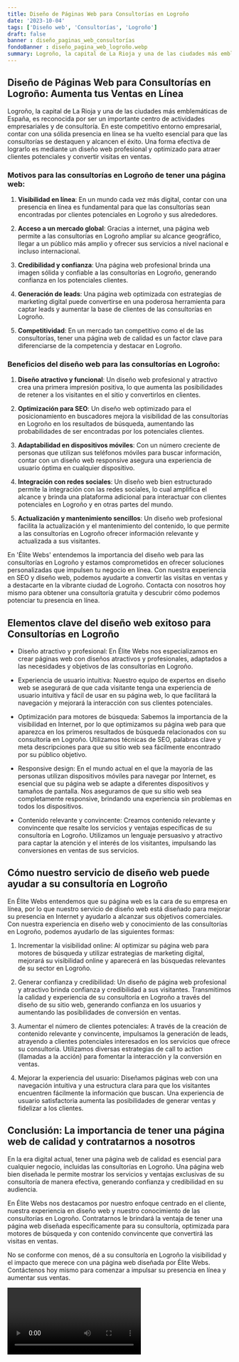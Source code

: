 ```yaml
---
title: Diseño de Páginas Web para Consultorías en Logroño
date: '2023-10-04'
tags: ['Diseño web', 'Consultorías', 'Logroño']
draft: false
banner : diseño_paginas_web_consultorías
fondoBanner : diseño_pagina_web_logroño.webp
summary: Logroño, la capital de La Rioja y una de las ciudades más emblemáticas de España, es reconocida por ser un importante centro de actividades empresariales y de consultoría. En este competitivo entorno empresarial, contar con una sólida presencia en línea se ha vuelto esencial para que las consultorías se destaquen y alcancen el éxito. Una forma efectiva de lograrlo es mediante un diseño web profesional y optimizado para atraer clientes potenciales y convertir visitas en ventas.
---
```


## **Diseño de Páginas Web para Consultorías en Logroño: Aumenta tus Ventas en Línea**

Logroño, la capital de La Rioja y una de las ciudades más emblemáticas de España, es reconocida por ser un importante centro de actividades empresariales y de consultoría. En este competitivo entorno empresarial, contar con una sólida presencia en línea se ha vuelto esencial para que las consultorías se destaquen y alcancen el éxito. Una forma efectiva de lograrlo es mediante un diseño web profesional y optimizado para atraer clientes potenciales y convertir visitas en ventas.

### **Motivos para las consultorías en Logroño de tener una página web:**

1. **Visibilidad en línea**: En un mundo cada vez más digital, contar con una presencia en línea es fundamental para que las consultorías sean encontradas por clientes potenciales en Logroño y sus alrededores.

2. **Acceso a un mercado global**: Gracias a internet, una página web permite a las consultorías en Logroño ampliar su alcance geográfico, llegar a un público más amplio y ofrecer sus servicios a nivel nacional e incluso internacional.

3. **Credibilidad y confianza**: Una página web profesional brinda una imagen sólida y confiable a las consultorías en Logroño, generando confianza en los potenciales clientes.

4. **Generación de leads**: Una página web optimizada con estrategias de marketing digital puede convertirse en una poderosa herramienta para captar leads y aumentar la base de clientes de las consultorías en Logroño.

5. **Competitividad**: En un mercado tan competitivo como el de las consultorías, tener una página web de calidad es un factor clave para diferenciarse de la competencia y destacar en Logroño.

### **Beneficios del diseño web para las consultorías en Logroño:**

1. **Diseño atractivo y funcional**: Un diseño web profesional y atractivo crea una primera impresión positiva, lo que aumenta las posibilidades de retener a los visitantes en el sitio y convertirlos en clientes.

2. **Optimización para SEO**: Un diseño web optimizado para el posicionamiento en buscadores mejora la visibilidad de las consultorías en Logroño en los resultados de búsqueda, aumentando las probabilidades de ser encontradas por los potenciales clientes.

3. **Adaptabilidad en dispositivos móviles**: Con un número creciente de personas que utilizan sus teléfonos móviles para buscar información, contar con un diseño web responsive asegura una experiencia de usuario óptima en cualquier dispositivo.

4. **Integración con redes sociales**: Un diseño web bien estructurado permite la integración con las redes sociales, lo cual amplifica el alcance y brinda una plataforma adicional para interactuar con clientes potenciales en Logroño y en otras partes del mundo.

5. **Actualización y mantenimiento sencillos**: Un diseño web profesional facilita la actualización y el mantenimiento del contenido, lo que permite a las consultorías en Logroño ofrecer información relevante y actualizada a sus visitantes.

En 'Élite Webs' entendemos la importancia del diseño web para las consultorías en Logroño y estamos comprometidos en ofrecer soluciones personalizadas que impulsen tu negocio en línea. Con nuestra experiencia en SEO y diseño web, podemos ayudarte a convertir las visitas en ventas y a destacarte en la vibrante ciudad de Logroño. Contacta con nosotros hoy mismo para obtener una consultoría gratuita y descubrir cómo podemos potenciar tu presencia en línea.

<GifSeo />

<Cta />

## Elementos clave del diseño web exitoso para Consultorías en Logroño

- Diseño atractivo y profesional: En Élite Webs nos especializamos en crear páginas web con diseños atractivos y profesionales, adaptados a las necesidades y objetivos de las consultorías en Logroño.

- Experiencia de usuario intuitiva: Nuestro equipo de expertos en diseño web se asegurará de que cada visitante tenga una experiencia de usuario intuitiva y fácil de usar en su página web, lo que facilitará la navegación y mejorará la interacción con sus clientes potenciales.

- Optimización para motores de búsqueda: Sabemos la importancia de la visibilidad en Internet, por lo que optimizamos su página web para que aparezca en los primeros resultados de búsqueda relacionados con su consultoría en Logroño. Utilizamos técnicas de SEO, palabras clave y meta descripciones para que su sitio web sea fácilmente encontrado por su público objetivo.

- Responsive design: En el mundo actual en el que la mayoría de las personas utilizan dispositivos móviles para navegar por Internet, es esencial que su página web se adapte a diferentes dispositivos y tamaños de pantalla. Nos aseguramos de que su sitio web sea completamente responsive, brindando una experiencia sin problemas en todos los dispositivos.

- Contenido relevante y convincente: Creamos contenido relevante y convincente que resalte los servicios y ventajas específicas de su consultoría en Logroño. Utilizamos un lenguaje persuasivo y atractivo para captar la atención y el interés de los visitantes, impulsando las conversiones en ventas de sus servicios.

## Cómo nuestro servicio de diseño web puede ayudar a su consultoría en Logroño

En Élite Webs entendemos que su página web es la cara de su empresa en línea, por lo que nuestro servicio de diseño web está diseñado para mejorar su presencia en Internet y ayudarlo a alcanzar sus objetivos comerciales. Con nuestra experiencia en diseño web y conocimiento de las consultorías en Logroño, podemos ayudarlo de las siguientes formas:

1. Incrementar la visibilidad online: Al optimizar su página web para motores de búsqueda y utilizar estrategias de marketing digital, mejorará su visibilidad online y aparecerá en las búsquedas relevantes de su sector en Logroño.

2. Generar confianza y credibilidad: Un diseño de página web profesional y atractivo brinda confianza y credibilidad a sus visitantes. Transmitimos la calidad y experiencia de su consultoría en Logroño a través del diseño de su sitio web, generando confianza en los usuarios y aumentando las posibilidades de conversión en ventas.

3. Aumentar el número de clientes potenciales: A través de la creación de contenido relevante y convincente, impulsamos la generación de leads, atrayendo a clientes potenciales interesados en los servicios que ofrece su consultoría. Utilizamos diversas estrategias de call to action (llamadas a la acción) para fomentar la interacción y la conversión en ventas.

4. Mejorar la experiencia del usuario: Diseñamos páginas web con una navegación intuitiva y una estructura clara para que los visitantes encuentren fácilmente la información que buscan. Una experiencia de usuario satisfactoria aumenta las posibilidades de generar ventas y fidelizar a los clientes.

## Conclusión: La importancia de tener una página web de calidad y contratarnos a nosotros

En la era digital actual, tener una página web de calidad es esencial para cualquier negocio, incluidas las consultorías en Logroño. Una página web bien diseñada le permite mostrar los servicios y ventajas exclusivas de su consultoría de manera efectiva, generando confianza y credibilidad en su audiencia.

En Élite Webs nos destacamos por nuestro enfoque centrado en el cliente, nuestra experiencia en diseño web y nuestro conocimiento de las consultorías en Logroño. Contratarnos le brindará la ventaja de tener una página web diseñada específicamente para su consultoría, optimizada para motores de búsqueda y con contenido convincente que convertirá las visitas en ventas.

No se conforme con menos, dé a su consultoría en Logroño la visibilidad y el impacto que merece con una página web diseñada por Élite Webs. Contáctenos hoy mismo para comenzar a impulsar su presencia en línea y aumentar sus ventas.

<Video />

<CtaBot job='Consultorías' city='Logroño'/>

<Gmaps query='Logroño+españa+maps' />